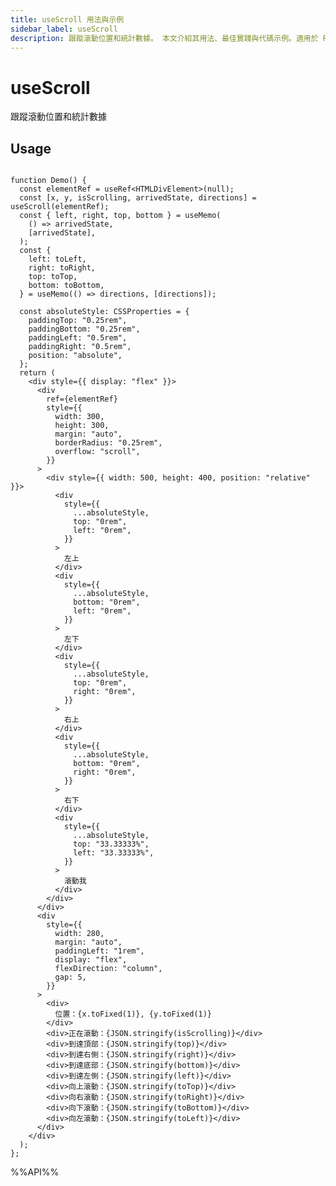 ```yaml
---
title: useScroll 用法與示例
sidebar_label: useScroll
description: 跟蹤滾動位置和統計數據。 本文介紹其用法、最佳實踐與代碼示例。適用於 React 開發中需要處理副作用的場景。
---
```

# useScroll

跟蹤滾動位置和統計數據

## Usage

```tsx live

function Demo() {
  const elementRef = useRef<HTMLDivElement>(null);
  const [x, y, isScrolling, arrivedState, directions] = useScroll(elementRef);
  const { left, right, top, bottom } = useMemo(
    () => arrivedState,
    [arrivedState],
  );
  const {
    left: toLeft,
    right: toRight,
    top: toTop,
    bottom: toBottom,
  } = useMemo(() => directions, [directions]);

  const absoluteStyle: CSSProperties = {
    paddingTop: "0.25rem",
    paddingBottom: "0.25rem",
    paddingLeft: "0.5rem",
    paddingRight: "0.5rem",
    position: "absolute",
  };
  return (
    <div style={{ display: "flex" }}>
      <div
        ref={elementRef}
        style={{
          width: 300,
          height: 300,
          margin: "auto",
          borderRadius: "0.25rem",
          overflow: "scroll",
        }}
      >
        <div style={{ width: 500, height: 400, position: "relative" }}>
          <div
            style={{
              ...absoluteStyle,
              top: "0rem",
              left: "0rem",
            }}
          >
            左上
          </div>
          <div
            style={{
              ...absoluteStyle,
              bottom: "0rem",
              left: "0rem",
            }}
          >
            左下
          </div>
          <div
            style={{
              ...absoluteStyle,
              top: "0rem",
              right: "0rem",
            }}
          >
            右上
          </div>
          <div
            style={{
              ...absoluteStyle,
              bottom: "0rem",
              right: "0rem",
            }}
          >
            右下
          </div>
          <div
            style={{
              ...absoluteStyle,
              top: "33.33333%",
              left: "33.33333%",
            }}
          >
            滾動我
          </div>
        </div>
      </div>
      <div
        style={{
          width: 280,
          margin: "auto",
          paddingLeft: "1rem",
          display: "flex",
          flexDirection: "column",
          gap: 5,
        }}
      >
        <div>
          位置：{x.toFixed(1)}, {y.toFixed(1)}
        </div>
        <div>正在滾動：{JSON.stringify(isScrolling)}</div>
        <div>到達頂部：{JSON.stringify(top)}</div>
        <div>到達右側：{JSON.stringify(right)}</div>
        <div>到達底部：{JSON.stringify(bottom)}</div>
        <div>到達左側：{JSON.stringify(left)}</div>
        <div>向上滾動：{JSON.stringify(toTop)}</div>
        <div>向右滾動：{JSON.stringify(toRight)}</div>
        <div>向下滾動：{JSON.stringify(toBottom)}</div>
        <div>向左滾動：{JSON.stringify(toLeft)}</div>
      </div>
    </div>
  );
};

```

%%API%%